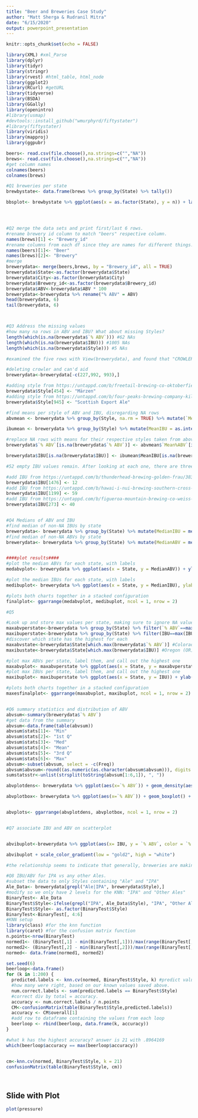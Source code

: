 ---
title: "Beer and Breweries Case Study"
author: "Matt Sherga & Rudranil Mitra"
date: "6/15/2020"
output: powerpoint_presentation
---

```{r setup, include=FALSE}
knitr::opts_chunk$set(echo = FALSE)
```


```{r}
library(XML) #xml_Parse
library(dplyr)
library(tidyr)
library(stringr)
library(rvest) #html_table, html_node
library(ggplot2)
library(RCurl) #getURL
library(tidyverse)
library(BSDA)
library(GGally)
library(openintro)
#library(usmap) 
#devtools::install_github("wmurphyrd/fiftystater")
#library(fiftystater)
library(viridis)
library(mapproj)
library(ggpubr)

beers<- read.csv(file.choose(),na.strings=c("","NA"))
brews<- read.csv(file.choose(),na.strings=c("","NA"))
#get column names
colnames(beers)
colnames(brews)

#Q1 breweries per state
brewbystate<- data.frame(brews %>% group_by(State) %>% tally())

bbsplot<- brewbystate %>% ggplot(aes(x = as.factor(State), y = n)) + labs(y="# of Breweries", x = "State") + geom_bar(stat = "identity", position = "dodge", fill = "goldenrod3") + geom_label(size = 3, label = brewbystate$n, vjust = 1)




#Q2 merge the data sets and print first/last 6 rows.
#rename brewery id column to match "beers" respective column.
names(brews)[1] <- "Brewery_id"
#rename columns from each df since they are names for different things.
names(beers)[1]<- "Beer"
names(brews)[2]<- "Brewery"
#merge
brewerydata<- merge(beers,brews, by = "Brewery_id", all = TRUE)
brewerydata$State<-as.factor(brewerydata$State)
brewerydata$City<-as.factor(brewerydata$City)
brewerydata$Brewery_id<-as.factor(brewerydata$Brewery_id)
brewerydata$ABV<-brewerydata$ABV * 100
brewerydata<-brewerydata %>% rename("% ABV" = ABV)
head(brewerydata, 6)
tail(brewerydata, 6)



#Q3 Address the missing values
#how many na rows in ABV and IBU? What about missing Styles?
length(which(is.na(brewerydata$`% ABV`))) #62 NAs
length(which(is.na(brewerydata$IBU))) #1005 NAs
length(which(is.na(brewerydata$Style))) #5 NAs

#examined the five rows with View(brewerydata), and found that "CROWLER" is not a beer. It's just a container. "Can'd AID foundation" is also not a beer. It's a foundation. Special release just refers to a series of beers. add styles to Oktoberfest and kilt lifter.

#deleting crowler and can'd aid
brewerydata<-brewerydata[-c(227,992, 993),]

#adding style from https://untappd.com/b/freetail-brewing-co-oktoberfiesta/79567
brewerydata$Style[454] <- "Märzen"
#adding style from https://untappd.com/b/four-peaks-brewing-company-kilt-lifter/4055
brewerydata$Style[945] <- "Scottish Export Ale"

#find means per style of ABV and IBU, disregarding NA rows
abvmean <- brewerydata %>% group_by(Style, na.rm = TRUE) %>% mutate(`Mean%ABV` = round(mean(`% ABV`, na.rm=TRUE), digits = 1))

ibumean <- brewerydata %>% group_by(Style) %>% mutate(MeanIBU = as.integer(mean(IBU, na.rm = TRUE)))

#replace NA rows with means for their respective styles taken from above.
brewerydata$`% ABV`[is.na(brewerydata$`% ABV`)] <- abvmean$`Mean%ABV`[is.na(brewerydata$`% ABV`)]

brewerydata$IBU[is.na(brewerydata$IBU)] <- ibumean$MeanIBU[is.na(brewerydata$IBU)]

#52 empty IBU values remain. After looking at each one, there are three that have IBU values according to untappd.com. the rest do not have IBU because of their style.

#add IBU from https://untappd.com/b/thunderhead-brewing-golden-frau/38392
brewerydata$IBU[1476] <- 12
#add IBU from https://untappd.com/b/hawai-i-nui-brewing-southern-cross-belgian-double-red-ale/29698
brewerydata$IBU[1199] <- 59
#add IBU from https://untappd.com/b/figueroa-mountain-brewing-co-weiss-weiss-baby/1043342
brewerydata$IBU[273] <- 40


#Q4 Medians of ABV and IBU
#find median of non-NA IBUs by state
brewerydata<- brewerydata %>% group_by(State) %>% mutate(MedianIBU = median(IBU, na.rm = TRUE))
#find median of non-NA ABVs by state
brewerydata<- brewerydata %>% group_by(State) %>% mutate(MedianABV = median(`% ABV`, na.rm = TRUE))


####plot results####
#plot the median ABVs for each state, with labels
medabvplot<- brewerydata %>% ggplot(aes(x = State, y = MedianABV)) + ylab("Median % ABV") + geom_bar(stat = "identity", position = "dodge", fill = "goldenrod3") + geom_label(size = 3, label = brewerydata$MedianABV, vjust = 1)+ theme(plot.title = element_text(hjust = .5))+ labs(title = "Median %ABV per State")

#plot the median IBUs for each state, with labels
medibuplot<- brewerydata %>% ggplot(aes(x = State, y = MedianIBU), ylab = "Median IBU") + geom_bar(stat = "identity", position = "dodge", fill = "goldenrod3") + geom_label(size = 3, label = brewerydata$MedianIBU, vjust = 1)+ theme(plot.title = element_text(hjust = .5))+ labs(title = "Median IBU per State")

#plots both charts together in a stacked configuration
finalplot<- ggarrange(medabvplot, medibuplot, ncol = 1, nrow = 2)

#Q5

#Look up and store max values per state, making sure to ignore NA values
maxabvperstate<-brewerydata %>% group_by(State) %>% filter(`% ABV`==max(`% ABV`, na.rm = TRUE))
maxibuperstate<-brewerydata %>% group_by(State) %>% filter(IBU==max(IBU, na.rm = TRUE))
#discover which state has the highest for each
maxabvstate<-brewerydata$State[which.max(brewerydata$`% ABV`)] #Colorado (CO)
maxibustate<-brewerydata$State[which.max(brewerydata$IBU)] #Oregon (OR)

#plot max ABVs per state, label them, and call out the highest one
maxabvplot<- maxabvperstate %>% ggplot(aes(x = State, y = maxabvperstate$`% ABV`)) + ylab("Highest % ABV") + geom_bar(stat = "identity", position = "dodge", fill = "goldenrod3") + geom_label(size = 3, label = maxabvperstate$`% ABV`, vjust = 1)+ theme(plot.title = element_text(hjust = .5))+ labs(title = "Highest % ABV per State")+ geom_text(aes(8, 12.8, label="Colorado \n Highest Overall"))
#plot max IBUs per state, label them, and call out the highest one
maxibuplot<- maxibuperstate %>% ggplot(aes(x = State, y = IBU)) + ylab("Highest IBU") + geom_bar(stat = "identity", position = "dodge", fill = "goldenrod3") + geom_label(size = 3, label = maxibuperstate$IBU, vjust = 1)+ theme(plot.title = element_text(hjust = .5))+ labs(title = "Highest IBU per State")+ geom_text(aes(40, 138, label="Oregon \n Highest Overall"))

#plots both charts together in a stacked configuration
maxesfinalplot<- ggarrange(maxabvplot, maxibuplot, ncol = 1, nrow = 2)


#Q6 summary statistics and distribution of ABV
abvsum<-summary(brewerydata$`% ABV`)
#get data from the summary
abvsum<-data.frame(table(abvsum))
abvsum$stats[1]<- "Min"
abvsum$stats[2]<- "1st Q"
abvsum$stats[3]<- "Med"
abvsum$stats[4]<- "Mean"
abvsum$stats[5]<- "3rd Q"
abvsum$stats[6]<- "Max"
abvsum<-subset(abvsum, select = -c(Freq))
abvsum$abvsum<-round((as.numeric(as.character(abvsum$abvsum))), digits = 2)
sumstatsstr<-unlist(strsplit(toString(abvsum[1:6,1]), ", "))

abvplotdens<- brewerydata %>% ggplot(aes(x=`% ABV`)) + geom_density(aes(color = "red", size = 1)) + geom_histogram(aes(y=..density.., alpha = .2)) + labs(x = "% ABV", title = " Distribution of ABV Percentages", y = "Density") + theme(plot.title = element_text(hjust = .5), legend.position="none") + annotate("text", x = c(.1,5, 5.6, 5.97, 6.7, 12.8), y = .45, label = sumstatsstr)+ annotate("text", x = c(.1,5, 5.6, 5.97, 6.7, 12.8), y = .47, label = abvsum$stats )

abvplotbox<- brewerydata %>% ggplot(aes(x=`% ABV`)) + geom_boxplot() + labs(x = "% ABV", title = " Distribution of ABV Percentages") + theme(plot.title = element_text(hjust = .5), legend.position="none", axis.text.y = element_blank(), axis.title.y = element_blank(), axis.ticks.y = element_blank()) + annotate("text", x = c(.1,5, 5.6, 5.97, 6.7, 12.8), y = .4, label = sumstatsstr)+ annotate("text", x = c(.1,5, 5.6, 5.97, 6.7, 12.8), y = .43, label = abvsum$stats )+geom_point(aes(x=abvsum$abvsum[4], y=0), colour="red")


abvplots<- ggarrange(abvplotdens, abvplotbox, ncol = 1, nrow = 2)


#Q7 associate IBU and ABV on scatterplot


abvibuplot<-brewerydata %>% ggplot(aes(x= IBU, y = `% ABV`, color = `% ABV`)) + geom_point() + ylim(2.5, 13) + theme_dark() + stat_smooth(method = "lm", color = "red")

abvibuplot + scale_color_gradient(low = "gold2", high = "white")

#the relationship seems to indicate that generally, breweries are making higher % ABV beers with higher IBU. However, their is no dependency between the two variables since they are obtained through different means. ABV is determined by yeast amount and time to ferment, while IBU is a result of hops added.

#Q8 IBU/ABV for IPA vs any other Ales.
#subset the data to only Styles containing "Ale" and "IPA"
Ale_Data<- brewerydata[grepl("Ale|IPA", brewerydata$Style),]
#modify so we only have 2 levels for the KNN: "IPA" and "Other Ales"
BinaryTest<- Ale_Data
BinaryTest$Style<-ifelse(grepl("IPA", Ale_Data$Style), "IPA", "Other Ales")
BinaryTest$Style<- as.factor(BinaryTest$Style)
BinaryTest<-BinaryTest[, 4:6]
#KNN setup
library(class) #for the knn function
library(caret) #for the confusion matrix function
n.points<-nrow(BinaryTest)
normed1<- (BinaryTest[,1] - min(BinaryTest[,1]))/max(range(BinaryTest[,1]))
normed2<- (BinaryTest[,2] - min(BinaryTest[,2]))/max(range(BinaryTest[,2]))
normed<- data.frame(normed1, normed2)

set.seed(6)
beerloop<-data.frame()
for (k in 1:200) {
  predicted.labels <- knn.cv(normed, BinaryTest$Style, k) #predict values
  #how many were right, based on our known values saved above.
  num.correct.labels <- sum(predicted.labels == BinaryTest$Style)
  #correct div by total = accuracy.
  accuracy <- num.correct.labels / n.points
  CM<-confusionMatrix(table(BinaryTest$Style,predicted.labels))
  accuracy <- CM$overall[1]
  #add row to dataframe containing the values from each loop
  beerloop <- rbind(beerloop, data.frame(k, accuracy))
}

#what k has the highest accuracy? answer is 21 with .8964169
which(beerloop$accuracy == max(beerloop$accuracy))


cm<-knn.cv(normed, BinaryTest$Style, k = 21)
confusionMatrix(table(BinaryTest$Style, cm))




```

## Slide with Plot

```{r pressure}
plot(pressure)
```

